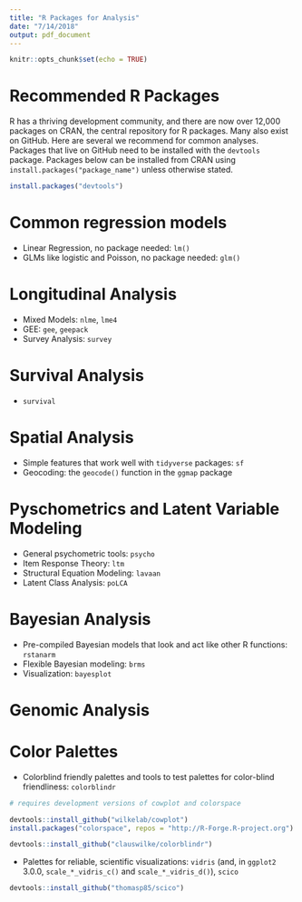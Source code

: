 ```yaml
---
title: "R Packages for Analysis"
date: "7/14/2018"
output: pdf_document
---
```


```r
knitr::opts_chunk$set(echo = TRUE)
```

# Recommended R Packages

R has a thriving development community, and there are now over 12,000 packages on CRAN, the central repository for R packages. Many also exist on GitHub. Here are several we recommend for common analyses. Packages that live on GitHub need to be installed with the `devtools` package. Packages below can be installed from CRAN using `install.packages("package_name")` unless otherwise stated.

```r
install.packages("devtools")
```

# Common regression models
- Linear Regression, no package needed: `lm()`
- GLMs like logistic and Poisson, no package needed: `glm()`

# Longitudinal Analysis
- Mixed Models: `nlme`, `lme4`
- GEE: `gee`, `geepack`
- Survey Analysis: `survey`

# Survival Analysis
- `survival`

# Spatial Analysis
- Simple features that work well with `tidyverse` packages: `sf`
- Geocoding: the `geocode()` function in the `ggmap` package

# Pyschometrics and Latent Variable Modeling
- General psychometric tools: `psycho`
- Item Response Theory: `ltm`
- Structural Equation Modeling: `lavaan`
- Latent Class Analysis: `poLCA`

# Bayesian Analysis
- Pre-compiled Bayesian models that look and act like other R functions: `rstanarm`
- Flexible Bayesian modeling: `brms`
- Visualization: `bayesplot`

# Genomic Analysis

# Color Palettes 
- Colorblind friendly palettes and tools to test palettes for color-blind friendliness: `colorblindr`

```r
# requires development versions of cowplot and colorspace

devtools::install_github("wilkelab/cowplot")
install.packages("colorspace", repos = "http://R-Forge.R-project.org")

devtools::install_github("clauswilke/colorblindr")
```


- Palettes for reliable, scientific visualizations: `vidris` (and, in `ggplot2` 3.0.0, `scale_*_vidris_c()` and `scale_*_vidris_d()`), `scico`

```r
devtools::install_github("thomasp85/scico")
```